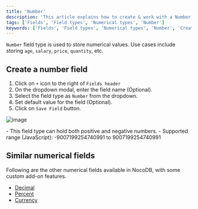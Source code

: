 ```yaml
---
title: 'Number'
description: 'This article explains how to create & work with a Number field.'
tags: ['Fields', 'Field types', 'Numerical types', 'Number']
keywords: ['Fields', 'Field types', 'Numerical types', 'Number', 'Create number field']
---
```



`Number` field type is used to store numerical values. Use cases include storing `age`, `salary`, `price`, `quantity`, etc.

## Create a number field
1. Click on `+` icon to the right of `Fields header`
2. On the dropdown modal, enter the field name (Optional).
3. Select the field type as `Number` from the dropdown.
4. Set default value for the field (Optional).
5. Click on `Save Field` button.

![image](/img/v2/fields/types/number.png)

<Callout type="note">
- This field type can hold both positive and negative numbers.
- Supported range (JavaScript): -9007199254740991 to 9007199254740991
</Callout>

## Similar numerical fields
Following are the other numerical fields available in NocoDB, with some custom add-on features.
- [Decimal](decimal)
- [Percent](percent)
- [Currency](currency)